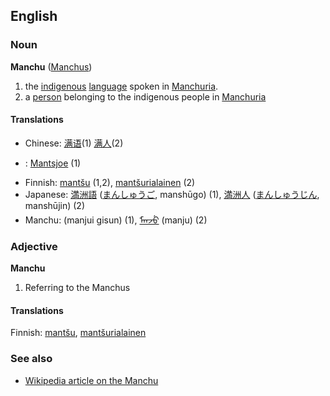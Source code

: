 ==English==

===Noun===
'''Manchu''' ([[Manchus]])

# the [[indigenous]] [[language]] spoken in [[Manchuria]].
# a [[person]] belonging to the indigenous people in [[Manchuria]]

====Translations====
*Chinese: [[满语]](1) [[满人]](2)
*{{msg:nl}}: [[Mantsjoe]] (1)
*Finnish: [[mantšu]] (1,2), [[mantšurialainen]] (2)
*Japanese: [[満洲語]] ([[まんしゅうご]], manshūgo) (1), [[満洲人]] ([[まんしゅうじん]], manshūjin) (2)
*Manchu: (manjui gisun) (1), [[ᠮᠠᠨᠵᡠ]] (manju) (2)

===Adjective===
'''Manchu'''

# Referring to the Manchus

====Translations====
Finnish: [[mantšu]], [[mantšurialainen]]

===See also===
*[[w:Manchu|Wikipedia article on the Manchu]]